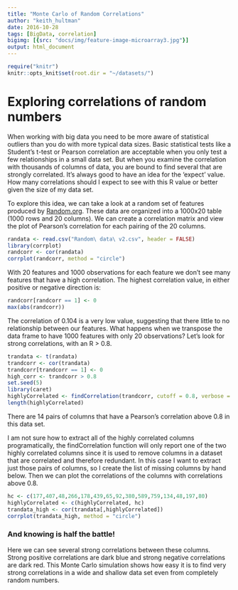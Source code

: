 ```yaml
---
title: "Monte Carlo of Random Correlations"
author: "keith_hultman"
date: 2016-10-28
tags: [BigData, correlation]
bigimg: [{src: "docs/img/feature-image-microarray3.jpg"}]
output: html_document
---
```


```r
require("knitr")
knitr::opts_knit$set(root.dir = "~/datasets/")
```


# Exploring correlations of random numbers

When working with big data you need to be more aware of statistical outliers than you do with more typical data sizes. Basic statistical tests like a Student's t-test or Pearson correlation are acceptable when you only test a few relationships in a small data set. But when you examine the correlation with thousands of columns of data, you are bound to find several that are strongly correlated. It's always good to have an idea for the 'expect' value. How many correlations should I expect to see with this R value or better given the size of my data set.

To explore this idea, we can take a look at a random set of features produced by [Random.org](http://www.random.org). These data are organized into a 1000x20 table (1000 rows and 20 columns). We can create a correlation matrix and view the plot of Pearson's correlation for each pairing of the 20 columns. 


```r
randata <- read.csv("Random\ data\ v2.csv", header = FALSE)
library(corrplot)
randcorr <- cor(randata)
corrplot(randcorr, method = "circle")
```

With 20 features and 1000 observations for each feature we don't see many features that have a high correlation. The highest correlation value, in either positive or negative direction is:


```r
randcorr[randcorr == 1] <- 0
max(abs(randcorr))
```


The correlation of 0.104 is a very low value, suggesting that there little to no relationship between our features. What happens when we transpose the data frame to have 1000 features with only 20 observations? Let's look for strong correlations, with an R > 0.8.

```r
trandata <- t(randata)
trandcorr <- cor(trandata)
trandcorr[trandcorr == 1] <- 0 
high_corr <- trandcorr > 0.8
set.seed(5)
library(caret)
highlyCorrelated <- findCorrelation(trandcorr, cutoff = 0.8, verbose = TRUE)
length(highlyCorrelated)
```

There are 14 pairs of columns that have a Pearson's correlation above 0.8 in this data set. 

I am not sure how to extract all of the highly correlated columns programatically, the findCorrelation function will only report one of the two highly correlated columns since it is used to remove columns in a dataset that are correlated and therefore redundant. In this case I want to extract just those pairs of columns, so I create the list of missing columns by hand below. Then we can plot the correlations of the columns with correlations above 0.8.


```r
hc <- c(177,407,48,266,178,439,65,92,380,589,759,134,48,197,80)
highlyCorrelated <- c(highlyCorrelated, hc)
trandata_high <- cor(trandata[,highlyCorrelated])
corrplot(trandata_high, method = "circle")
```


### And knowing is half the battle!
Here we can see several strong correlations between these columns. Strong positive correlations are dark blue and strong negative correlations are dark red. This Monte Carlo simulation shows how easy it is to find very strong correlations in a wide and shallow data set even from completely random numbers. 
